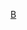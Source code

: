 {{Catnav|頁面分類|人类社会|社会科学|军事学|军事工业}}
{{Catnav|頁面分類|人类社会|文化|军事学|军事工业}}

{{catmain|貝瑞塔|貝瑞塔公司}}
{{Commonscat|Beretta}}

[[Category:義大利槍械製造商|B]]